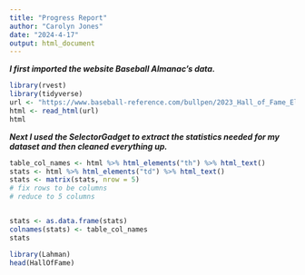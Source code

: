 ```yaml
---
title: "Progress Report"
author: "Carolyn Jones"
date: "2024-4-17"
output: html_document
---
```


***I first imported the website Baseball Almanac's data.***

```r
library(rvest)
library(tidyverse)
url <- "https://www.baseball-reference.com/bullpen/2023_Hall_of_Fame_Election"
html <- read_html(url)
html

```


***Next I used the SelectorGadget to extract the statistics needed for my dataset and then cleaned everything up.***

```r
table_col_names <- html %>% html_elements("th") %>% html_text()
stats <- html %>% html_elements("td") %>% html_text()
stats <- matrix(stats, nrow = 5)
# fix rows to be columns
# reduce to 5 columns


stats <- as.data.frame(stats)
colnames(stats) <- table_col_names
stats
```


```r
library(Lahman)
head(HallOfFame)
```

